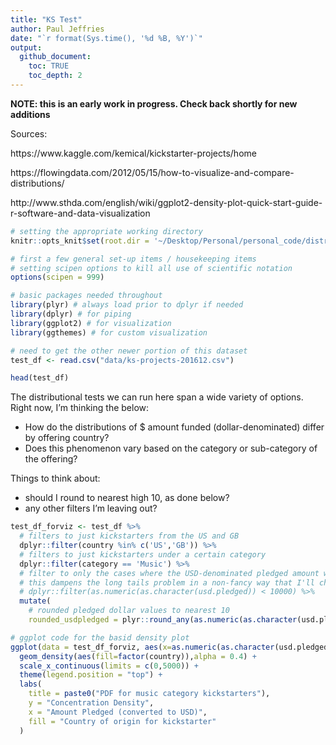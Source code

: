 ```yaml
---
title: "KS Test"
author: Paul Jeffries
date: "`r format(Sys.time(), '%d %B, %Y')`"
output:
  github_document:
    toc: TRUE
    toc_depth: 2
---
```


**NOTE: this is an early work in progress. Check back shortly for new additions**

Sources:

https://www.kaggle.com/kemical/kickstarter-projects/home

https://flowingdata.com/2012/05/15/how-to-visualize-and-compare-distributions/

http://www.sthda.com/english/wiki/ggplot2-density-plot-quick-start-guide-r-software-and-data-visualization


```r
# setting the appropriate working directory
knitr::opts_knit$set(root.dir = '~/Desktop/Personal/personal_code/distributional_tests/')
```

```r
# first a few general set-up items / housekeeping items
# setting scipen options to kill all use of scientific notation
options(scipen = 999)

# basic packages needed throughout
library(plyr) # always load prior to dplyr if needed
library(dplyr) # for piping
library(ggplot2) # for visualization
library(ggthemes) # for custom visualization

```

```r
# need to get the other newer portion of this dataset
test_df <- read.csv("data/ks-projects-201612.csv")
```

```r
head(test_df)
```

The distributional tests we can run here span a wide variety of options. Right now, I'm thinking the below:

- How do the distributions of $ amount funded (dollar-denominated) differ by offering country?
- Does this phenomenon vary based on the category or sub-category of the offering?

Things to think about:

- should I round to nearest high 10, as done below?
- any other filters I'm leaving out?

```r
test_df_forviz <- test_df %>% 
  # filters to just kickstarters from the US and GB
  dplyr::filter(country %in% c('US','GB')) %>%
  # filters to just kickstarters under a certain category
  dplyr::filter(category == 'Music') %>%
  # filter to only the cases where the USD-denominated pledged amount was less than 10000
  # this dampens the long tails problem in a non-fancy way that I'll change later
  # dplyr::filter(as.numeric(as.character(usd.pledged)) < 10000) %>%
  mutate(
    # rounded pledged dollar values to nearest 10
    rounded_usdpledged = plyr::round_any(as.numeric(as.character(usd.pledged)), 10)) 
```

```r
# ggplot code for the basid density plot
ggplot(data = test_df_forviz, aes(x=as.numeric(as.character(usd.pledged)))) +
  geom_density(aes(fill=factor(country)),alpha = 0.4) +
  scale_x_continuous(limits = c(0,5000)) +
  theme(legend.position = "top") +
  labs(
    title = paste0("PDF for music category kickstarters"),
    y = "Concentration Density",
    x = "Amount Pledged (converted to USD)",
    fill = "Country of origin for kickstarter"
  )

```




```r

```





